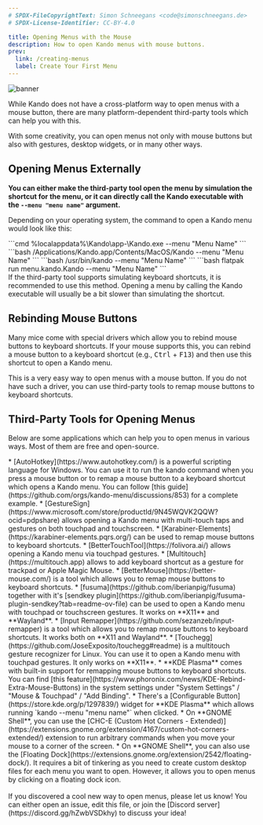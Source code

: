 ```yaml
---
# SPDX-FileCopyrightText: Simon Schneegans <code@simonschneegans.de>
# SPDX-License-Identifier: CC-BY-4.0

title: Opening Menus with the Mouse
description: How to open Kando menus with mouse buttons.
prev:
  link: /creating-menus
  label: Create Your First Menu
---
```



![banner](../../assets/banners/banner12.png)

<Intro>
While Kando does not have a cross-platform way to open menus with a mouse button, there are many platform-dependent third-party tools which can help you with this.
</Intro>

With some creativity, you can open menus not only with mouse buttons but also with gestures, desktop widgets, or in many other ways.

## Opening Menus Externally

**You can either make the third-party tool open the menu by simulation the shortcut for the menu, or it can directly call the Kando executable with the `--menu "menu name"` argument.**

Depending on your operating system, the command to open a Kando menu would look like this:

<Tabs syncKey='os'>
  <TabItem label="Windows" icon="seti:windows">
    ```cmd
    %localappdata%\Kando\app-<version number>\Kando.exe --menu "Menu Name"
    ```
  </TabItem>
  <TabItem label="macOS" icon="apple">
    ```bash
    /Applications/Kando.app/Contents/MacOS/Kando --menu "Menu Name"
    ```
  </TabItem>
  <TabItem label="Linux" icon="linux">
    ```bash
    /usr/bin/kando --menu "Menu Name"
    ```
  </TabItem>
  <TabItem label="Flatpak" icon="linux">
    ```bash
    flatpak run menu.kando.Kando --menu "Menu Name"
    ```
  </TabItem>
</Tabs>

<Aside type="tip" title="Simulate the shortcut if possible!">
If the third-party tool supports simulating keyboard shortcuts, it is recommended to use this method.
Opening a menu by calling the Kando executable will usually be a bit slower than simulating the shortcut.
</Aside>

## Rebinding Mouse Buttons

Many mice come with special drivers which allow you to rebind mouse buttons to keyboard shortcuts.
If your mouse supports this, you can rebind a mouse button to a keyboard shortcut (e.g., <kbd>Ctrl</kbd> + <kbd>F13</kbd>) and then use this shortcut to open a Kando menu.

This is a very easy way to open menus with a mouse button.
If you do not have such a driver, you can use third-party tools to remap mouse buttons to keyboard shortcuts.

## Third-Party Tools for Opening Menus

Below are some applications which can help you to open menus in various ways.
Most of them are free and open-source.

<Tabs syncKey='os'>
  <TabItem label="Windows" icon="seti:windows">
   * [AutoHotkey](https://www.autohotkey.com/) is a powerful scripting language for Windows. You can use it to run the kando command when you press a mouse button or to remap a mouse button to a keyboard shortcut which opens a Kando menu. You can follow [this guide](https://github.com/orgs/kando-menu/discussions/853) for a complete example.
   * [GestureSign](https://www.microsoft.com/store/productId/9N45WQVK2QQW?ocid=pdpshare) allows opening a Kando menu with multi-touch taps and gestures on both touchpad and touchscreen.
  </TabItem>
  <TabItem label="macOS" icon="apple">
   * [Karabiner-Elements](https://karabiner-elements.pqrs.org/) can be used to remap mouse buttons to keyboard shortcuts.
   * [BetterTouchTool](https://folivora.ai/) allows opening a Kando menu via touchpad gestures.
   * [Multitouch](https://multitouch.app) allows to add keyboard shortcut as a gesture for trackpad or Apple Magic Mouse.
   * [BetterMouse](https://better-mouse.com/) is a tool which allows you to remap mouse buttons to keyboard shortcuts.
  </TabItem>
  <TabItem label="Linux" icon="linux">
   * [fusuma](https://github.com/iberianpig/fusuma) together with it's [sendkey plugin](https://github.com/iberianpig/fusuma-plugin-sendkey?tab=readme-ov-file) can be used to open a Kando menu with touchpad or touchscreen gestures. It works on **X11** and **Wayland**.
   * [Input Remapper](https://github.com/sezanzeb/input-remapper) is a tool which allows you to remap mouse buttons to keyboard shortcuts. It works both on **X11 and Wayland**.
   * [Touchegg](https://github.com/JoseExposito/touchegg#readme) is a multitouch gesture recognizer for Linux. You can use it to open a Kando menu with touchpad gestures. It only works on **X11**.
   * **KDE Plasma** comes with built-in support for remapping mouse buttons to keyboard shortcuts. You can find [this feature](https://www.phoronix.com/news/KDE-Rebind-Extra-Mouse-Buttons) in the system settings under "System Settings" / "Mouse & Touchpad" / "Add Binding".
   * There's a [Configurable Button](https://store.kde.org/p/1297839/) widget for **KDE Plasma** which allows running `kando --menu "menu name"` when clicked.
   * On **GNOME Shell**, you can use the [CHC-E (Custom Hot Corners - Extended)](https://extensions.gnome.org/extension/4167/custom-hot-corners-extended/) extension to run arbitrary commands when you move your mouse to a corner of the screen.
   * On **GNOME Shell**, you can also use the [Floating Dock](https://extensions.gnome.org/extension/2542/floating-dock/). It requires a bit of tinkering as you need to create custom desktop files for each menu you want to open. However, it allows you to open menus by clicking on a floating dock icon.
  </TabItem>
</Tabs>

<br/>
<br/>

<Aside type="note" title="Have you discovered another cool tool?">
If you discovered a cool new way to open menus, please let us know! You can either open an issue, edit this file, or join the [Discord server](https://discord.gg/hZwbVSDkhy) to discuss your idea!
</Aside>
